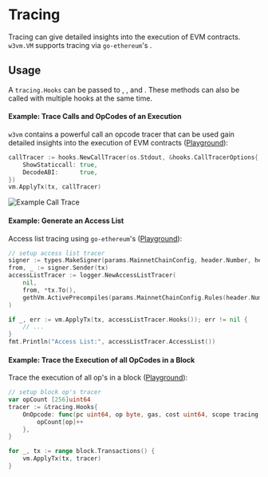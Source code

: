 # Tracing

Tracing can give detailed insights into the execution of EVM contracts. `w3vm.VM` supports tracing via `go‑ethereum`'s <DocLink title="tracing.Hooks" />.

## Usage

A `tracing.Hooks` can be passed to <DocLink title="VM.Apply" id="w3vm.VM.Apply" />, <DocLink title="VM.ApplyTx" id="w3vm.VM.ApplyTx" />, and <DocLink title="VM.Call" id="w3vm.VM.Call" />. These methods can also be called with multiple hooks at the same time.

#### Example: Trace Calls and OpCodes of an Execution

`w3vm` contains a powerful call an opcode tracer <DocLink title="hooks.CallTracer" id="hooks.NewCallTracer" /> that can be used gain detailed insights into the execution of EVM contracts ([Playground](https://pkg.go.dev/github.com/lmittmann/w3/w3vm#example-VM-Trace)):

```go
callTracer := hooks.NewCallTracer(os.Stdout, &hooks.CallTracerOptions{
    ShowStaticcall: true,
    DecodeABI:      true,
})
vm.ApplyTx(tx, callTracer)
```

![Example Call Trace](/assets/call-trace.png)

#### Example: Generate an Access List

Access list tracing using `go-ethereum`'s <DocLink title="logger.AccessListTracer" /> ([Playground](https://pkg.go.dev/github.com/lmittmann/w3/w3vm#example-VM-TraceAccessList)):

```go {2-8}
// setup access list tracer
signer := types.MakeSigner(params.MainnetChainConfig, header.Number, header.Time)
from, _ := signer.Sender(tx)
accessListTracer := logger.NewAccessListTracer(
    nil,
    from, *tx.To(),
    gethVm.ActivePrecompiles(params.MainnetChainConfig.Rules(header.Number, header.Difficulty.Sign() == 0, header.Time)),
)

if _, err := vm.ApplyTx(tx, accessListTracer.Hooks()); err != nil {
    // ...
}
fmt.Println("Access List:", accessListTracer.AccessList())
```

#### Example: Trace the Execution of all OpCodes in a Block

Trace the execution of all op's in a block ([Playground](https://pkg.go.dev/github.com/lmittmann/w3/w3vm#example-VM-TraceBlock)):

```go {2-7}
// setup block op's tracer
var opCount [256]uint64
tracer := &tracing.Hooks{
    OnOpcode: func(pc uint64, op byte, gas, cost uint64, scope tracing.OpContext, rData []byte, depth int, err error) {
        opCount[op]++
    },
}

for _, tx := range block.Transactions() {
    vm.ApplyTx(tx, tracer)
}
```
